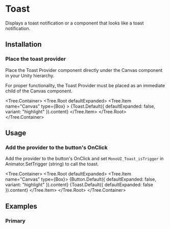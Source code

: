 
# Toast

Displays a toast notification or a component that looks like a toast notification.

<ComponentsTabs component={Toast.Default()} />

## Installation

### Place the toast provider

Place the Toast Provider component directly under the Canvas component in your Unity hierarchy.

<Callout>
  For proper functionality, the Toast Provider must be placed as an immediate child of the Canvas component.
</Callout>

<Tree.Container>
  <Tree.Root defaultExpanded>
    <Tree.Item name="Canvas" type={Box} >
      {Toast.Default({ defaultExpanded: false, variant: "highlight" }).content}
    </Tree.Item>
  </Tree.Root>
</Tree.Container>

## Usage

<Steps>

### Add the provider to the button's OnClick

Add the provider to the button's OnClick and set `MonoUI_Toast_isTrigger` in Animator.SetTrigger (string) to call the toast.

<Tree.Container>
  <Tree.Root defaultExpanded>
    <Tree.Item name="Canvas" type={Box}>
      {Button.Default({ defaultExpanded: false, variant: "highlight" }).content}
      {Toast.Default({ defaultExpanded: false }).content}
    </Tree.Item>
  </Tree.Root>
</Tree.Container>

</Steps>

## Examples

### Primary

<ComponentsTabs component={Toast.Default()} />
